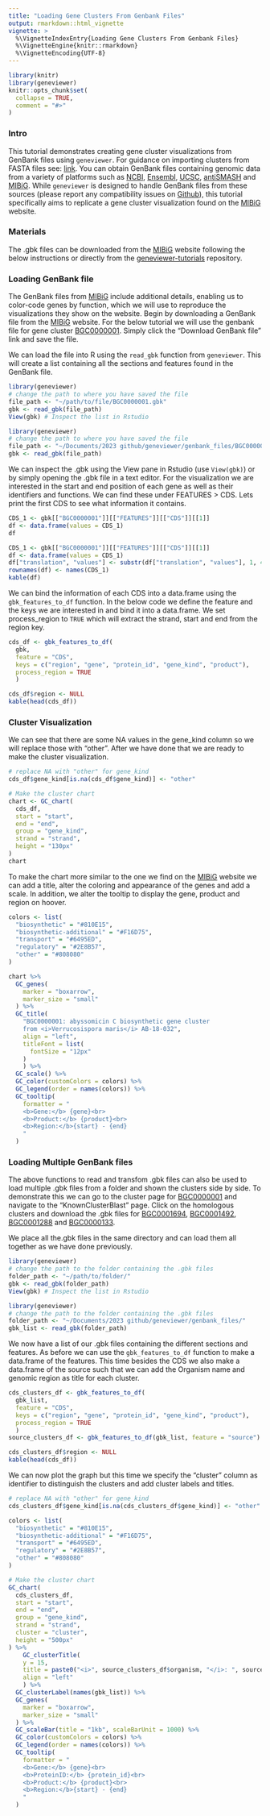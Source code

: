 ```yaml
---
title: "Loading Gene Clusters From Genbank Files"
output: rmarkdown::html_vignette
vignette: >
  %\VignetteIndexEntry{Loading Gene Clusters From Genbank Files}
  %\VignetteEngine{knitr::rmarkdown}
  %\VignetteEncoding{UTF-8}
---
```


```r
library(knitr)
library(geneviewer)
knitr::opts_chunk$set(
  collapse = TRUE,
  comment = "#>"
)
```

### Intro

This tutorial demonstrates creating gene cluster visualizations from GenBank files using `geneviewer`. For guidance on importing clusters from FASTA files see: [link](https://nvelden.github.io/geneviewer/articles/LoadFastaFiles.html). You can obtain GenBank files containing genomic data from a variety of platforms such as [NCBI](https://www.ncbi.nlm.nih.gov/genbank/), [Ensembl](https://www.ensembl.org/), [UCSC](https://genome.ucsc.edu/), [antiSMASH](https://antismash.secondarymetabolites.org/#!/start) and [MIBiG](https://mibig.secondarymetabolites.org/). While `geneviewer` is designed to handle GenBank files from these sources (please report any compatibility issues on [Github](https://github.com/nvelden/geneviewer/issues)), this tutorial specifically aims to replicate a gene cluster visualization found on the [MIBiG](https://mibig.secondarymetabolites.org/) website.

### Materials 

The .gbk files can be downloaded from the [MIBiG](https://mibig.secondarymetabolites.org/) website following the below instructions or directly from the [geneviewer-tutorials](https://github.com/nvelden/geneviewer-tutorials/tree/main/Loading%20GenBank%20files) repository.

### Loading GenBank file

The GenBank files from [MIBiG](https://mibig.secondarymetabolites.org/) include additional details, enabling us to color-code genes by function, which we will use to reproduce the visualizations they show on the website. Begin by downloading a GenBank file from the [MIBiG](https://mibig.secondarymetabolites.org/) website. For the below tutorial we will use the genbank file for gene cluster [BGC0000001](https://mibig.secondarymetabolites.org/repository/BGC0000001/index.html#r1c1). Simply click the "Download GenBank file" link and save the file.

We can load the file into R using the `read_gbk` function from `geneviewer`. This will create a list containing all the sections and features found in the GenBank file. 

```r
library(geneviewer)
# change the path to where you have saved the file
file_path <- "~/path/to/file/BGC0000001.gbk"
gbk <- read_gbk(file_path)
View(gbk) # Inspect the list in Rstudio
```

```r
library(geneviewer)
# change the path to where you have saved the file
file_path <- "~/Documents/2023 github/geneviewer/genbank_files/BGC0000001.gbk"
gbk <- read_gbk(file_path)
```

We can inspect the .gbk using the View pane in Rstudio (use `View(gbk)`) or by simply opening the .gbk file in a text editor. For the visualization we are interested in the start and end position of each gene as well as their identifiers and functions. We can find these under FEATURES > CDS. Lets print the first CDS to see what information it contains.   

```r
CDS_1 <- gbk[["BGC0000001"]][["FEATURES"]][["CDS"]][[1]] 
df <- data.frame(values = CDS_1)
df
```

```r
CDS_1 <- gbk[["BGC0000001"]][["FEATURES"]][["CDS"]][[1]] 
df <- data.frame(values = CDS_1)
df["translation", "values"] <- substr(df["translation", "values"], 1, 40)
rownames(df) <- names(CDS_1)
kable(df)
```

We can bind the information of each CDS into a data.frame using the `gbk_features_to_df` function. In the below code we define the feature and the keys we are interested in and bind it into a data.frame. We set process_region to `TRUE` which will extract the strand, start and end from the region key.

```r
cds_df <- gbk_features_to_df(
  gbk, 
  feature = "CDS",
  keys = c("region", "gene", "protein_id", "gene_kind", "product"), 
  process_region = TRUE
  )
```

```r
cds_df$region <- NULL
kable(head(cds_df))
```

### Cluster Visualization

We can see that there are some NA values in the gene_kind column so we will replace those with "other". After we have done that we are ready to make the cluster visualization.

```r
# replace NA with "other" for gene_kind
cds_df$gene_kind[is.na(cds_df$gene_kind)] <- "other"

# Make the cluster chart
chart <- GC_chart(
  cds_df,
  start = "start",
  end = "end",
  group = "gene_kind",
  strand = "strand",
  height = "130px"
)
chart
```

To make the chart more similar to the one we find on the [MIBiG](https://mibig.secondarymetabolites.org/) website we can add a title, alter the coloring and appearance of the genes and add a scale. In addition, we alter the tooltip to display the gene, product and region on hoover. 

```r
colors <- list(
  "biosynthetic" = "#810E15", 
  "biosynthetic-additional" = "#F16D75", 
  "transport" = "#6495ED",
  "regulatory" = "#2E8B57", 
  "other" = "#808080"
)

chart %>%
  GC_genes(
    marker = "boxarrow",
    marker_size = "small"
  ) %>%
  GC_title(
    "BGC0000001: abyssomicin C biosynthetic gene cluster
    from <i>Verrucosispora maris</i> AB-18-032",
    align = "left",
    titleFont = list(
      fontSize = "12px"
    )
    ) %>%
  GC_scale() %>%
  GC_color(customColors = colors) %>%
  GC_legend(order = names(colors)) %>%
  GC_tooltip(
    formatter = "
    <b>Gene:</b> {gene}<br>
    <b>Product:</b> {product}<br>
    <b>Region:</b>{start} - {end}
    "
  )
```

### Loading Multiple GenBank files

The above functions to read and transfom .gbk files can also be used to load multiple .gbk files from a folder and shown the clusters side by side. To demonstrate this we can go to the cluster page for [BGC0000001](https://mibig.secondarymetabolites.org/repository/BGC0000001/index.html#r1c1) and navigate to the "KnownClusterBlast" page. Click on the homologous clusters and download the .gbk files for [BGC0001694](https://mibig.secondarymetabolites.org/repository/BGC0001694/index.html#r1c1), [BGC0001492](https://mibig.secondarymetabolites.org/repository/BGC0001492/index.html#r1c1), [BGC0001288](https://mibig.secondarymetabolites.org/repository/BGC0001288/index.html#r1c1) and [BGC0000133](https://mibig.secondarymetabolites.org/repository/BGC0000133/index.html#r1c1).  

We place all the.gbk files in the same directory and can load them all together as we have done previously.

```r
library(geneviewer)
# change the path to the folder containing the .gbk files
folder_path <- "~/path/to/folder/"
gbk <- read_gbk(folder_path)
View(gbk) # Inspect the list in Rstudio
```

```r
library(geneviewer)
# change the path to the folder containing the .gbk files
folder_path <- "~/Documents/2023 github/geneviewer/genbank_files/"
gbk_list <- read_gbk(folder_path)
```

We now have a list of our .gbk files containing the different sections and features. As before we can use the `gbk_features_to_df` function to make a data.frame of the features. This time besides the CDS we also make a data.frame of the source such that we can add the Organism name and genomic region as title for each cluster.

```r
cds_clusters_df <- gbk_features_to_df(
  gbk_list, 
  feature = "CDS",
  keys = c("region", "gene", "protein_id", "gene_kind", "product"), 
  process_region = TRUE
  )
source_clusters_df <- gbk_features_to_df(gbk_list, feature = "source")
```

```r
cds_clusters_df$region <- NULL
kable(head(cds_df))
```

We can now plot the graph but this time we specify the "cluster" column as identifier to distinguish the clusters and add cluster labels and titles.

```r
# replace NA with "other" for gene_kind
cds_clusters_df$gene_kind[is.na(cds_clusters_df$gene_kind)] <- "other"

colors <- list(
  "biosynthetic" = "#810E15", 
  "biosynthetic-additional" = "#F16D75", 
  "transport" = "#6495ED",
  "regulatory" = "#2E8B57", 
  "other" = "#808080"
)

# Make the cluster chart
GC_chart(
  cds_clusters_df,
  start = "start",
  end = "end",
  group = "gene_kind",
  strand = "strand",
  cluster = "cluster",
  height = "500px"
) %>%
    GC_clusterTitle(
    y = 15,  
    title = paste0("<i>", source_clusters_df$organism, "</i>: ", source_clusters_df$region),
    align = "left"
    ) %>%
  GC_clusterLabel(names(gbk_list)) %>%
  GC_genes(
    marker = "boxarrow",
    marker_size = "small"
  ) %>%
  GC_scaleBar(title = "1kb", scaleBarUnit = 1000) %>%
  GC_color(customColors = colors) %>%
  GC_legend(order = names(colors)) %>%
  GC_tooltip(
    formatter = "
    <b>Gene:</b> {gene}<br>
    <b>ProteinID:</b> {protein_id}<br>
    <b>Product:</b> {product}<br>
    <b>Region:</b>{start} - {end}
    "
  )
```

